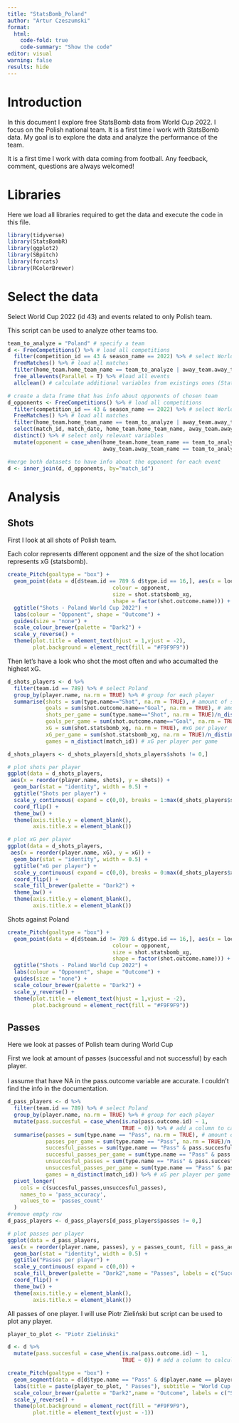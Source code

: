```yaml
---
title: "StatsBomb_Poland"
author: "Artur Czeszumski"
format:
  html:
    code-fold: true
    code-summary: "Show the code"
editor: visual
warning: false
results: hide
---
```


# Introduction

In this document I explore free StatsBomb data from World Cup 2022. I focus on the Polish national team. It is a first time I work with StatsBomb data. My goal is to explore the data and analyze the performance of the team.

It is a first time I work with data coming from football. Any feedback, comment, questions are always welcomed!

# Libraries

Here we load all libraries required to get the data and execute the code in this file.

```r
library(tidyverse)
library(StatsBombR)
library(ggplot2)
library(SBpitch)
library(forcats)
library(RColorBrewer)
```

# Select the data

Select World Cup 2022 (id 43) and events related to only Polish team.

This script can be used to analyze other teams too.

```r
team_to_analyze = "Poland" # specify a team
d <- FreeCompetitions() %>% # load all competitions 
  filter(competition_id == 43 & season_name == 2022) %>% # select World Cup 2022
  FreeMatches() %>% # load all matches
  filter(home_team.home_team_name == team_to_analyze | away_team.away_team_name == team_to_analyze) %>% # select matchs of Polish team
  free_allevents(Parallel = T) %>% #load all events
  allclean() # calculate additional variables from existings ones (StatsBomb function to improve dataset)

# create a data frame that has info about opponents of chosen team
d_opponents <- FreeCompetitions() %>% # load all competitions
  filter(competition_id == 43 & season_name == 2022) %>% # select World Cup 2022
  FreeMatches() %>% # load all matches
  filter(home_team.home_team_name == team_to_analyze | away_team.away_team_name == team_to_analyze) %>%  # select matchs of Polish team
  select(match_id, match_date, home_team.home_team_name, away_team.away_team_name) %>%
  distinct() %>% # select only relevant variables
  mutate(opponent = case_when(home_team.home_team_name == team_to_analyze ~ away_team.away_team_name,
                              away_team.away_team_name == team_to_analyze ~ home_team.home_team_name)) # create a new variable that will contain info who was an opponent in each game

#merge both datasets to have info about the opponent for each event
d <- inner_join(d, d_opponents, by="match_id")
```

# Analysis

## Shots

First I look at all shots of Polish team.

Each color represents different opponent and the size of the shot location represents xG (statsbomb).

```r
create_Pitch(goaltype = "box") +
  geom_point(data = d[d$team.id == 789 & d$type.id == 16,], aes(x = location.x, y = location.y, 
                                 colour = opponent, 
                                 size = shot.statsbomb_xg,
                                 shape = factor(shot.outcome.name))) +
  ggtitle("Shots - Poland World Cup 2022") +
  labs(colour = "Opponent", shape = "Outcome") +
  guides(size = "none") +
  scale_colour_brewer(palette = "Dark2") +
  scale_y_reverse() +
  theme(plot.title = element_text(hjust = 1,vjust = -2),
        plot.background = element_rect(fill = "#F9F9F9"))
```

Then let's have a look who shot the most often and who accumalted the highest xG.

```r
d_shots_players <- d %>%
  filter(team.id == 789) %>% # select Poland
  group_by(player.name, na.rm = TRUE) %>% # group for each player
  summarise(shots = sum(type.name=="Shot", na.rm = TRUE), # amount of shots per player
            goals = sum(shot.outcome.name=="Goal", na.rm = TRUE), # amount of goals per player
            shots_per_game = sum(type.name=="Shot", na.rm = TRUE)/n_distinct(match_id), # shots per game per player
            goals_per_game = sum(shot.outcome.name=="Goal", na.rm = TRUE)/n_distinct(match_id), # goals per game per player
            xG = sum(shot.statsbomb_xg, na.rm = TRUE), #xG per player
            xG_per_game = sum(shot.statsbomb_xg, na.rm = TRUE)/n_distinct(match_id),
            games = n_distinct(match_id)) # xG per player per game

d_shots_players <- d_shots_players[d_shots_players$shots != 0,]

# plot shots per player
ggplot(data = d_shots_players,
 aes(x = reorder(player.name, shots), y = shots)) +
  geom_bar(stat = "identity", width = 0.5) + 
  ggtitle("Shots per player") +
  scale_y_continuous( expand = c(0,0), breaks = 1:max(d_shots_players$shots)) +
  coord_flip() +
  theme_bw() +
  theme(axis.title.y = element_blank(),
        axis.title.x = element_blank())

# plot xG per player
ggplot(data = d_shots_players,
 aes(x = reorder(player.name, xG), y = xG)) +
  geom_bar(stat = "identity", width = 0.5) + 
  ggtitle("xG per player") +
  scale_y_continuous( expand = c(0,0), breaks = 0:max(d_shots_players$xG)) +
  coord_flip() +
  scale_fill_brewer(palette = "Dark2") +
  theme_bw() +
  theme(axis.title.y = element_blank(),
        axis.title.x = element_blank())
```

Shots against Poland

```r
create_Pitch(goaltype = "box") +
  geom_point(data = d[d$team.id != 789 & d$type.id == 16,], aes(x = location.x, y = location.y, 
                                 colour = opponent, 
                                 size = shot.statsbomb_xg,
                                 shape = factor(shot.outcome.name))) +
  ggtitle("Shots - Poland World Cup 2022") +
  labs(colour = "Opponent", shape = "Outcome") +
  guides(size = "none") +
  scale_colour_brewer(palette = "Dark2") +
  scale_y_reverse() +
  theme(plot.title = element_text(hjust = 1,vjust = -2),
        plot.background = element_rect(fill = "#F9F9F9"))
```

## Passes

Here we look at passes of Polish team during World Cup

First we look at amount of passes (successful and not successful) by each player.\
\
I assume that have NA in the pass.outcome variable are accurate. I couldn't find the info in the documentation.

```r
d_pass_players <- d %>%
  filter(team.id == 789) %>% # select Poland
  group_by(player.name, na.rm = TRUE) %>% # group for each player
  mutate(pass.succesful = case_when(is.na(pass.outcome.id) ~ 1,
                                    TRUE ~ 0)) %>% # add a column to calculate the accuracy of the pass
  summarise(passes = sum(type.name == "Pass", na.rm = TRUE), # amount of passes per player
            passes_per_game = sum(type.name == "Pass", na.rm = TRUE)/n_distinct(match_id), # passes per game per player
            succesful_passes = sum(type.name == "Pass" & pass.succesful == 1, na.rm = TRUE), # amount of succesful passes per player
            succesful_passes_per_game = sum(type.name == "Pass" & pass.succesful == 1, na.rm = TRUE)/n_distinct(match_id), # succesful passes per game per player
            unsuccesful_passes = sum(type.name == "Pass" & pass.succesful == 0, na.rm = TRUE), # amount of unsuccesful passes per player
            unsuccesful_passes_per_game = sum(type.name == "Pass" & pass.succesful == 0, na.rm = TRUE)/n_distinct(match_id), # unsuccesful passes per game per player
            games = n_distinct(match_id)) %>% # xG per player per game
  pivot_longer(
    cols = c(succesful_passes,unsuccesful_passes),
    names_to = 'pass_accuracy',
    values_to = 'passes_count'
  )
#remove empty row
d_pass_players <- d_pass_players[d_pass_players$passes != 0,]

# plot passes per player
ggplot(data = d_pass_players,
 aes(x = reorder(player.name, passes), y = passes_count, fill = pass_accuracy)) +
  geom_bar(stat = "identity", width = 0.5) + 
  ggtitle("Passes per player") +
  scale_y_continuous( expand = c(0,0)) +
  scale_fill_brewer(palette = "Dark2",name = "Passes", labels = c("Succesful", "Unsuccesful")) +
  coord_flip() +
  theme_bw() +
  theme(axis.title.y = element_blank(),
        axis.title.x = element_blank())

```

All passes of one player. I will use Piotr Zieliński but script can be used to plot any player.

```r
player_to_plot <- "Piotr Zieliński"

d <- d %>%
  mutate(pass.succesful = case_when(is.na(pass.outcome.id) ~ 1,
                                    TRUE ~ 0)) # add a column to calculate the accuracy of the pass

create_Pitch(goaltype = "box") +
  geom_segment(data = d[d$type.name == "Pass" & d$player.name == player_to_plot,], aes(x = location.x, y = location.y, xend = pass.end_location.x, yend = pass.end_location.y, colour = fct_rev(factor(pass.succesful))), lineend = "round", linewidth = 0.5, arrow = arrow(length = unit(0.07, "inches"), ends = "last", type = "open")) +
  labs(title = paste(player_to_plot, " Passes"), subtitle = "World Cup 2022") +
  scale_colour_brewer(palette = "Dark2",name = "Outcome", labels = c("Succesful", "Unsuccesful")) +
  scale_y_reverse() + 
  theme(plot.background = element_rect(fill = "#F9F9F9"),
        plot.title = element_text(vjust = -1))
```
